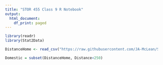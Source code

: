 ```yaml
---
title: "STOR 455 Class 9 R Notebook"
output:
  html_document:
    df_print: paged
---
```


```r
library(readr)
library(Stat2Data)

DistanceHome <- read_csv("https://raw.githubusercontent.com/JA-McLean/STOR455/master/data/DistanceHome.csv")

Domestic = subset(DistanceHome, Distance<250)
```
